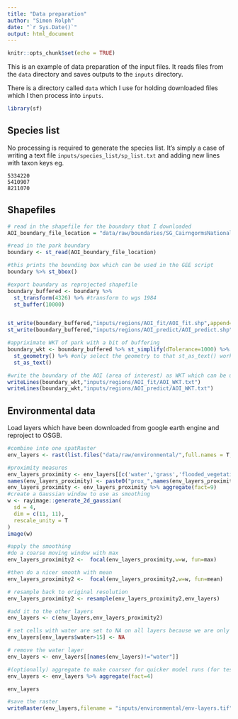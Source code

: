 ```yaml
---
title: "Data preparation"
author: "Simon Rolph"
date: "`r Sys.Date()`"
output: html_document
---
```


```r
knitr::opts_chunk$set(echo = TRUE)
```

This is an example of data preparation of the input files. It reads files from the `data` directory and saves outputs to the `inputs` directory.

There is a directory called `data` which I use for holding downloaded files which I then process into `inputs`.

```r
library(sf)

```

## Species list

No processing is required to generate the species list. It's simply a case of writing a text file `inputs/species_list/sp_list.txt` and adding new lines with taxon keys eg.

```
5334220
5410907
8211070

```

## Shapefiles

```r
# read in the shapefile for the boundary that I downloaded 
AOI_boundary_file_location = "data/raw/boundaries/SG_CairngormsNationalPark_2010/SG_CairngormsNationalPark_2010.shp"

#read in the park boundary
boundary <- st_read(AOI_boundary_file_location)

#this prints the bounding box which can be used in the GEE script
boundary %>% st_bbox()

#export boundary as reprojected shapefile
boundary_buffered <- boundary %>%
  st_transform(4326) %>% #transform to wgs 1984
  st_buffer(10000)


st_write(boundary_buffered,"inputs/regions/AOI_fit/AOI_fit.shp",append=FALSE)
st_write(boundary_buffered,"inputs/regions/AOI_predict/AOI_predict.shp",append=FALSE)

#appriximate WKT of park with a bit of buffering
boundary_wkt <- boundary_buffered %>% st_simplify(dTolerance=1000) %>% # simplify
  st_geometry() %>% #only select the geometry to that st_as_text() works properly
  st_as_text()

#write the boundary of the AOI (area of interest) as WKT which can be used for querying GBIF
writeLines(boundary_wkt,"inputs/regions/AOI_fit/AOI_WKT.txt")
writeLines(boundary_wkt,"inputs/regions/AOI_predict/AOI_WKT.txt")

```

## Environmental data

Load layers which have been downloaded from google earth engine and reproject to OSGB. 

```r
#combine into one spatRaster
env_layers <- rast(list.files("data/raw/environmental/",full.names = T,pattern=".tif"))

#proximity measures
env_layers_proximity <- env_layers[[c('water','grass','flooded_vegetation','crops','shrub_and_scrub','built','bare','snow_and_ice')]]
names(env_layers_proximity) <- paste0("prox_",names(env_layers_proximity))
env_layers_proximity <- env_layers_proximity %>% aggregate(fact=9)
#create a Gaussian window to use as smoothing
w <- rayimage::generate_2d_gaussian(
  sd = 4,
  dim = c(11, 11),
  rescale_unity = T
)
image(w)

#apply the smoothing
#do a coarse moving window with max
env_layers_proximity2 <-  focal(env_layers_proximity,w=w, fun=max)

#then do a nicer smooth with mean
env_layers_proximity2 <-  focal(env_layers_proximity2,w=w, fun=mean)

# resample back to original resolution
env_layers_proximity2 <- resample(env_layers_proximity2,env_layers)

#add it to the other layers
env_layers <- c(env_layers,env_layers_proximity2)

# set cells with water are set to NA on all layers because we are only modelling terrestrial species
env_layers[env_layers$water>15] <- NA

# remove the water layer
env_layers <- env_layers[[names(env_layers)!="water"]]

#(optionally) aggregate to make coarser for quicker model runs (for testing purposes)
env_layers <- env_layers %>% aggregate(fact=4)

env_layers

#save the raster  
writeRaster(env_layers,filename = "inputs/environmental/env-layers.tif",overwrite=T)

```

